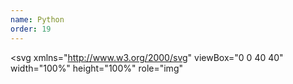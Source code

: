 ```yaml
---
name: Python
order: 19
---
```


<svg
  xmlns="http://www.w3.org/2000/svg"
  viewBox="0 0 40 40"
  width="100%"
  height="100%"
  role="img"
>
  <defs>
    <mask id="python-logo">
      <rect x="10" width="20" height="40" rx="10" ry="5" fill="#fff"></rect>
      <rect y="10" width="40" height="20" rx="5" ry="10" fill="#fff"></rect>
      <circle cx="14.5" cy="5" r="1.85" fill="#000"></circle>
      <circle cx="25.5" cy="35" r="1.85" fill="#000"></circle>
      <path stroke="#000" d="M10 9.5h10m0 21h10"></path>
      <path
        d="M9.5 30c0-10 2.5-10 10-10 8.5 0 11 0 11-10"
        stroke="#000"
        fill="none"
      ></path>
    </mask>
  </defs>
  <path mask="url(#python-logo)" fill="currentColor" d="M0 0h40v40H0z"></path>
</svg>
